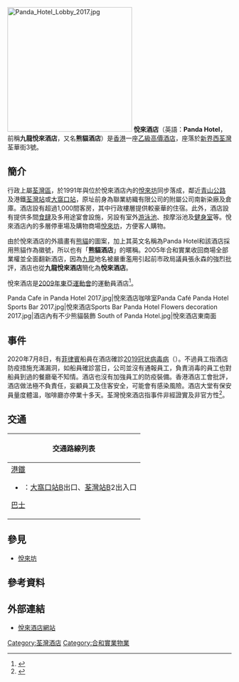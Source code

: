 {{Infobox hotel
| hotel_name = 悅來酒店<br />Panda Hotel
| image              = HK PandaHotel 2008.jpg
| image_width        = 280px 
| caption            = 悅來酒店西北面
| location           = [[新界西|新界西]][[荃灣區|荃灣區]][[大窩口|大窩口]][[荃華街|荃華街]]3號
| coordinates        =
| opening_date       = 1991年
| stars              = 4星
| closing_date       =
| developer          = [[合和實業|合和實業]]
| architect= 雲麥郭揚建築師
| operator           = 
| owner              = [[合和實業|合和實業]]
| number_of_restaurants = 4間
| number_of_rooms    = 1,026間
| number_of_suites   = 30間
| floor_area         = 
| floors             = 
| parking            =
| website            = [http://www.pandahotel.com.hk 悅來酒店網站]
| footnotes          =
}}
[[File:Panda_Hotel_Lobby_2017.jpg|280px]]
'''悅來酒店'''（英語：'''Panda Hotel'''，前稱'''九龍悅來酒店'''，又名'''熊貓酒店'''）是[[香港|香港]]一座[[乙級高價酒店|乙級高價酒店]]，座落於[[新界西|新界西]][[荃灣|荃灣]]荃華街3號。

== 簡介 ==
行政上屬[[荃灣區|荃灣區]]，於1991年與位於悅來酒店內的[[悅來坊|悅來坊]]同步落成，鄰近[[青山公路|青山公路]]及港鐵[[荃灣站|荃灣站]]或[[大窩口站|大窩口站]]，原址前身為聯業紡織有限公司的附屬公司南新染廠及倉庫。酒店設有超過1,000間客房，其中行政樓層提供較豪華的住宿。此外，酒店設有提供多間[[食肆|食肆]]及多用途宴會設施，另設有室外[[游泳池|游泳池]]、按摩浴池及[[健身室|健身室]]等。悅來酒店內的多層停車場及購物商場[[悅來坊|悅來坊]]，方便客人購物。

由於悅來酒店的外牆畫有[[熊貓|熊貓]]的圖案，加上其英文名稱為Panda Hotel和該酒店採用熊貓作為徽號，所以也有「'''熊貓酒店'''」的暱稱。2005年合和實業收回商場全部業權並全面翻新酒店，因為[[九龍#名稱濫用|九龍]]地名被嚴重濫用引起前市政局議員張永森的強烈批評，酒店也從'''九龍悅來酒店'''簡化為'''悅來酒店'''。

悅來酒店是[[2009年東亞運動會|2009年東亞運動會]]的運動員酒店<ref>{{cite news|language=zh-hk |url=http://www.2009eastasiangames.hk/tc/news/pressrelease.html?id=89 |title=11間酒店為香港2009東亞運動會服務 |publisher=[[2009年東亞運動會|''2009eastasiangames.hk'']] |date=2009-05-12 |accessdate=2009-12-07 |deadurl=yes |archiveurl=https://web.archive.org/web/20090704220416/http://www.2009eastasiangames.hk/tc/news/pressrelease.html?id=89 |archivedate=2009-07-04 }}</ref>。

<gallery>
Panda Cafe in Panda Hotel 2017.jpg|悅來酒店咖啡室Panda Café
Panda Hotel Sports Bar 2017.jpg|悅來酒店Sports Bar
Panda Hotel Flowers decoration 2017.jpg|酒店內有不少熊貓裝飾
South of Panda Hotel.jpg|悅來酒店東南面
</gallery>

== 事件 ==
2020年7月8日，有[[菲律賓|菲律賓]]船員在酒店確診[[2019冠状病毒病|2019冠状病毒病]]（{{lang-en|COVID-19}}）。不過員工指酒店防疫措施充滿漏洞，如船員確診當日，公司並沒有通報員工，負責消毒的員工也對船員到過的餐廳毫不知情。酒店也沒有加強員工的防疫裝備。香港酒店工會批評，酒店做法極不負責任，妄顧員工及住客安全，可能會有感染風險。酒店大堂有保安員量度體溫，咖啡廳亦停業十多天。荃灣悅來酒店指事件非經證實及非官方性<ref>{{cite news |author1=黃文軒 |title=菲籍確診船員曾住悅來酒店　員工爆消毒時不知情　酒店否認指控 |url=https://www.hk01.com/18%E5%8D%80%E6%96%B0%E8%81%9E/496480/%E8%8F%B2%E7%B1%8D%E7%A2%BA%E8%A8%BA%E8%88%B9%E5%93%A1%E6%9B%BE%E4%BD%8F%E6%82%85%E4%BE%86%E9%85%92%E5%BA%97-%E5%93%A1%E5%B7%A5%E7%88%86%E6%B6%88%E6%AF%92%E6%99%82%E4%B8%8D%E7%9F%A5%E6%83%85-%E9%85%92%E5%BA%97%E5%90%A6%E8%AA%8D%E6%8C%87%E6%8E%A7 |accessdate=2020-07-12 |work=香港01 |date=2020-07-10 |archive-date=2020-07-13 |archive-url=https://web.archive.org/web/20200713193353/https://www.hk01.com/18%E5%8D%80%E6%96%B0%E8%81%9E/496480/%E8%8F%B2%E7%B1%8D%E7%A2%BA%E8%A8%BA%E8%88%B9%E5%93%A1%E6%9B%BE%E4%BD%8F%E6%82%85%E4%BE%86%E9%85%92%E5%BA%97-%E5%93%A1%E5%B7%A5%E7%88%86%E6%B6%88%E6%AF%92%E6%99%82%E4%B8%8D%E7%9F%A5%E6%83%85-%E9%85%92%E5%BA%97%E5%90%A6%E8%AA%8D%E6%8C%87%E6%8E%A7 |dead-url=no }}</ref>。

==交通==
{| class="mw-collapsible mw-collapsed wikitable" style="background:white; margin: 0 auto; width: auto;" 
! 交通路線列表
|-
|
;[[港鐵|港鐵]]
*{{港鐵路線標誌|TWL}}：[[大窩口站|大窩口站]]B出口、[[荃灣站|荃灣站]]B2出入口
;[[香港巴士|巴士]]
{{九龍新界巴士簡單列表|30|31|33|33B|34|36|38A|38B|39A|40|42C|43|43P|43X|46S|48X|49X|57M|58M|58P|59A|61M|67M|68A|69M|73X|235|260C|265M|273C|273P|278A|278P|278X|290|290A|290B|290X|848|868|N252|N260|N269|N290}}
{{大嶼山巴士簡單列表|A31|E31|E32A|N31|NA31}}
{{過海隧道巴士簡單列表|930|930X|933}}
{{新界專線小巴簡單列表|81|81M|82|82M|83A|86|86A|89B|93A|95|96|96M|98|302|313|406|409}} 
|}

== 參見 ==
* [[悅來坊|悅來坊]]

== 參考資料 ==
{{reflist}}

== 外部連結 ==
* [http://www.pandahotel.com.hk 悅來酒店網站] {{Wayback|url=http://www.pandahotel.com.hk/ |date=20201128202541 }}

{{合和實業有限公司}}

[[Category:荃灣酒店|Category:荃灣酒店]]
[[Category:合和實業物業|Category:合和實業物業]]